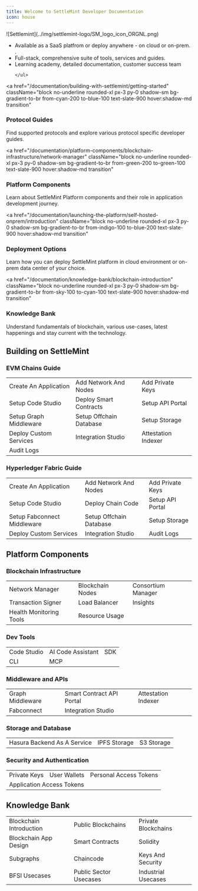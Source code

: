 ```yaml
---
title: Welcome to SettleMint Developer Documentation
icon: house
---
```



<div style={{ display: 'flex', alignItems: 'flex-start', gap: '1.5rem' }}>
  <div style={{ flex: '0 0 10%' }}>
    ![Settlemint](../img/settlemint-logo/SM_logo_icon_ORGNL.png)
  </div>
  <div style={{ flex: '1', paddingLeft: '1rem' }}>
    <ul>
      <li>Available as a SaaS platfrom or deploy anywhere - on cloud or on-prem. .</li>
      <li>Full-stack, comprehensive suite of tools, services and guides.</li>
      <li>Learning academy, detailed documentation, customer success team</li>

    </ul>

  </div>
</div>

<div className="grid grid-cols-1 md:grid-cols-2 gap-4 mt-4">

<a
  href="/documentation/building-with-settlemint/getting-started"
  className="block no-underline rounded-xl px-3 py-0 shadow-sm bg-gradient-to-br from-cyan-200 to-blue-100 text-slate-900 hover:shadow-md transition"
>
  <h3 className="text-lg font-semibold m-0 leading-normal mt-3">
    Protocol Guides
  </h3>
  <div className="text-sm text-slate-700 leading-normal -mt-0.5 mb-1">
    Find supported protocols and explore various protocol specific developer
    guides.
  </div>
</a>

<a
  href="/documentation/platform-components/blockchain-infrastructure/network-manager"
  className="block no-underline rounded-xl px-3 py-0 shadow-sm bg-gradient-to-br from-green-200 to-green-100 text-slate-900 hover:shadow-md transition"
>
  <h3 className="text-lg font-semibold m-0 leading-normal mt-3">
    Platform Components
  </h3>
  <div className="text-sm text-slate-700 leading-normal -mt-0.5 mb-1">
    Learn about SettleMint Platform components and their role in application
    development journey.
  </div>
</a>

<a
  href="/documentation/launching-the-platform/self-hosted-onprem/introduction"
  className="block no-underline rounded-xl px-3 py-0 shadow-sm bg-gradient-to-br from-indigo-100 to-blue-200 text-slate-900 hover:shadow-md transition"
>
  <h3 className="text-lg font-semibold m-0 leading-normal mt-3">
    Deployment Options
  </h3>
  <div className="text-sm text-slate-700 leading-normal -mt-0.5 mb-1">
    Learn how you can deploy SettleMint platform in cloud environment or on-prem
    data center of your choice.
  </div>
</a>

<a
  href="/documentation/knowledge-bank/blockchain-introduction"
  className="block no-underline rounded-xl px-3 py-0 shadow-sm bg-gradient-to-br from-sky-100 to-cyan-100 text-slate-900 hover:shadow-md transition"
>
  <h3 className="text-lg font-semibold m-0 leading-normal mt-3">
    Knowledge Bank
  </h3>
  <div className="text-sm text-slate-700 leading-normal -mt-0.5 mb-1">
    Understand fundamentals of blockchain, various use-cases, latest happenings
    and stay current with the technology.
  </div>
</a>

</div>

## Building on SettleMint

### EVM Chains Guide

<table className="table-auto text-sm leading-none w-full">
  <tbody>
    <tr className="align-top">
      <td className="py-[0.2px] pl-3">
        <Link
          href="/building-with-settlemint/evm-chains-guide/create-an-application"
          className="no-underline text-blue-600 hover:underline"
        >
          Create An Application
        </Link>
      </td>
      <td className="py-[0.2px] pl-3">
        <Link
          href="/building-with-settlemint/evm-chains-guide/add-network-and-nodes"
          className="no-underline text-blue-600 hover:underline"
        >
          Add Network And Nodes
        </Link>
      </td>
      <td className="py-[0.2px] pl-3">
        <Link
          href="/building-with-settlemint/evm-chains-guide/add-private-keys"
          className="no-underline text-blue-600 hover:underline"
        >
          Add Private Keys
        </Link>
      </td>
    </tr>
    <tr className="align-top">
      <td className="py-[0.2px] pl-3">
        <Link
          href="/building-with-settlemint/evm-chains-guide/setup-code-studio"
          className="no-underline text-blue-600 hover:underline"
        >
          Setup Code Studio
        </Link>
      </td>
      <td className="py-[0.2px] pl-3">
        <Link
          href="/building-with-settlemint/evm-chains-guide/deploy-smart-contracts"
          className="no-underline text-blue-600 hover:underline"
        >
          Deploy Smart Contracts
        </Link>
      </td>
      <td className="py-[0.2px] pl-3">
        <Link
          href="/building-with-settlemint/evm-chains-guide/setup-api-portal"
          className="no-underline text-blue-600 hover:underline"
        >
          Setup API Portal
        </Link>
      </td>
    </tr>
    <tr className="align-top">
      <td className="py-[0.2px] pl-3">
        <Link
          href="/building-with-settlemint/evm-chains-guide/setup-graph-middleware"
          className="no-underline text-blue-600 hover:underline"
        >
          Setup Graph Middleware
        </Link>
      </td>
      <td className="py-[0.2px] pl-3">
        <Link
          href="/building-with-settlemint/evm-chains-guide/setup-offchain-database"
          className="no-underline text-blue-600 hover:underline"
        >
          Setup Offchain Database
        </Link>
      </td>
      <td className="py-[0.2px] pl-3">
        <Link
          href="/building-with-settlemint/evm-chains-guide/setup-storage"
          className="no-underline text-blue-600 hover:underline"
        >
          Setup Storage
        </Link>
      </td>
    </tr>
    <tr className="align-top">
      <td className="py-[0.2px] pl-3">
        <Link
          href="/building-with-settlemint/evm-chains-guide/deploy-custom-services"
          className="no-underline text-blue-600 hover:underline"
        >
          Deploy Custom Services
        </Link>
      </td>
      <td className="py-[0.2px] pl-3">
        <Link
          href="/building-with-settlemint/evm-chains-guide/integration-studio"
          className="no-underline text-blue-600 hover:underline"
        >
          Integration Studio
        </Link>
      </td>
      <td className="py-[0.2px] pl-3">
        <Link
          href="/building-with-settlemint/evm-chains-guide/attestation-indexer"
          className="no-underline text-blue-600 hover:underline"
        >
          Attestation Indexer
        </Link>
      </td>
    </tr>
    <tr className="align-top">
      <td colSpan="3" className="py-[0.2px] pl-3">
        <Link
          href="/building-with-settlemint/evm-chains-guide/audit-logs"
          className="no-underline text-blue-600 hover:underline"
        >
          Audit Logs
        </Link>
      </td>
    </tr>
  </tbody>
</table>

### Hyperledger Fabric Guide

<table className="table-auto text-sm leading-none w-full">
  <tbody>
    <tr className="align-top">
      <td className="py-[0.2px] pl-3">
        <Link
          href="/building-with-settlemint/hyperledger-fabric-guide/create-an-application"
          className="no-underline text-blue-600 hover:underline"
        >
          Create An Application
        </Link>
      </td>
      <td className="py-[0.2px] pl-3">
        <Link
          href="/building-with-settlemint/hyperledger-fabric-guide/add-network-and-nodes"
          className="no-underline text-blue-600 hover:underline"
        >
          Add Network And Nodes
        </Link>
      </td>
      <td className="py-[0.2px] pl-3">
        <Link
          href="/building-with-settlemint/hyperledger-fabric-guide/add-private-keys"
          className="no-underline text-blue-600 hover:underline"
        >
          Add Private Keys
        </Link>
      </td>
    </tr>
    <tr className="align-top">
      <td className="py-[0.2px] pl-3">
        <Link
          href="/building-with-settlemint/hyperledger-fabric-guide/setup-code-studio"
          className="no-underline text-blue-600 hover:underline"
        >
          Setup Code Studio
        </Link>
      </td>
      <td className="py-[0.2px] pl-3">
        <Link
          href="/building-with-settlemint/hyperledger-fabric-guide/deploy-chain-code"
          className="no-underline text-blue-600 hover:underline"
        >
          Deploy Chain Code
        </Link>
      </td>
      <td className="py-[0.2px] pl-3">
        <Link
          href="/building-with-settlemint/hyperledger-fabric-guide/setup-api-portal"
          className="no-underline text-blue-600 hover:underline"
        >
          Setup API Portal
        </Link>
      </td>
    </tr>
    <tr className="align-top">
      <td className="py-[0.2px] pl-3">
        <Link
          href="/building-with-settlemint/hyperledger-fabric-guide/setup-fabconnect-middleware"
          className="no-underline text-blue-600 hover:underline"
        >
          Setup Fabconnect Middleware
        </Link>
      </td>
      <td className="py-[0.2px] pl-3">
        <Link
          href="/building-with-settlemint/hyperledger-fabric-guide/setup-offchain-database"
          className="no-underline text-blue-600 hover:underline"
        >
          Setup Offchain Database
        </Link>
      </td>
      <td className="py-[0.2px] pl-3">
        <Link
          href="/building-with-settlemint/hyperledger-fabric-guide/setup-storage"
          className="no-underline text-blue-600 hover:underline"
        >
          Setup Storage
        </Link>
      </td>
    </tr>
    <tr className="align-top">
      <td className="py-[0.2px] pl-3">
        <Link
          href="/building-with-settlemint/hyperledger-fabric-guide/deploy-custom-services"
          className="no-underline text-blue-600 hover:underline"
        >
          Deploy Custom Services
        </Link>
      </td>
      <td className="py-[0.2px] pl-3">
        <Link
          href="/building-with-settlemint/hyperledger-fabric-guide/integration-studio"
          className="no-underline text-blue-600 hover:underline"
        >
          Integration Studio
        </Link>
      </td>
      <td className="py-[0.2px] pl-3">
        <Link
          href="/building-with-settlemint/hyperledger-fabric-guide/audit-logs"
          className="no-underline text-blue-600 hover:underline"
        >
          Audit Logs
        </Link>
      </td>
    </tr>
  </tbody>
</table>

## Platform Components

### Blockchain Infrastructure

<table className="table-auto text-sm leading-none w-full">
  <tbody>
    <tr className="align-top">
      <td className="py-[0.2px] pl-3">
        <Link
          href="/platform-components/blockchain-infrastructure/network-manager"
          className="no-underline text-blue-600 hover:underline"
        >
          Network Manager
        </Link>
      </td>
      <td className="py-[0.2px] pl-3">
        <Link
          href="/platform-components/blockchain-infrastructure/blockchain-nodes"
          className="no-underline text-blue-600 hover:underline"
        >
          Blockchain Nodes
        </Link>
      </td>
      <td className="py-[0.2px] pl-3">
        <Link
          href="/platform-components/blockchain-infrastructure/consortium-manager"
          className="no-underline text-blue-600 hover:underline"
        >
          Consortium Manager
        </Link>
      </td>
    </tr>
    <tr className="align-top">
      <td className="py-[0.2px] pl-3">
        <Link
          href="/platform-components/blockchain-infrastructure/transaction-signer"
          className="no-underline text-blue-600 hover:underline"
        >
          Transaction Signer
        </Link>
      </td>
      <td className="py-[0.2px] pl-3">
        <Link
          href="/platform-components/blockchain-infrastructure/load-balancer"
          className="no-underline text-blue-600 hover:underline"
        >
          Load Balancer
        </Link>
      </td>
      <td className="py-[0.2px] pl-3">
        <Link
          href="/platform-components/blockchain-infrastructure/insights"
          className="no-underline text-blue-600 hover:underline"
        >
          Insights
        </Link>
      </td>
    </tr>
    <tr className="align-top">
      <td className="py-[0.2px] pl-3">
        <Link
          href="/platform-components/blockchain-infrastructure/health-monitoring-tools"
          className="no-underline text-blue-600 hover:underline"
        >
          Health Monitoring Tools
        </Link>
      </td>
      <td colSpan="2" className="py-[0.2px] pl-3">
        <Link
          href="/platform-components/blockchain-infrastructure/resource-usage"
          className="no-underline text-blue-600 hover:underline"
        >
          Resource Usage
        </Link>
      </td>
    </tr>
  </tbody>
</table>

### Dev Tools

<table className="table-auto text-sm leading-none w-full">
  <tbody>
    <tr className="align-top">
      <td className="py-[0.2px] pl-3">
        <Link
          href="/platform-components/dev-tools/code-studio"
          className="no-underline text-blue-600 hover:underline"
        >
          Code Studio
        </Link>
      </td>
      <td className="py-[0.2px] pl-3">
        <Link
          href="/platform-components/dev-tools/ai-code-assistant"
          className="no-underline text-blue-600 hover:underline"
        >
          AI Code Assistant
        </Link>
      </td>
      <td className="py-[0.2px] pl-3">
        <Link
          href="/platform-components/dev-tools/sdk"
          className="no-underline text-blue-600 hover:underline"
        >
          SDK
        </Link>
      </td>
    </tr>
    <tr className="align-top">
      <td className="py-[0.2px] pl-3">
        <Link
          href="/platform-components/dev-tools/cli"
          className="no-underline text-blue-600 hover:underline"
        >
          CLI
        </Link>
      </td>
      <td colSpan="2" className="py-[0.2px] pl-3">
        <Link
          href="/platform-components/dev-tools/mcp"
          className="no-underline text-blue-600 hover:underline"
        >
          MCP
        </Link>
      </td>
    </tr>
  </tbody>
</table>

### Middleware and APIs

<table className="table-auto text-sm leading-none w-full">
  <tbody>
    <tr className="align-top">
      <td className="py-[0.2px] pl-3">
        <Link
          href="/platform-components/middleware-and-api-layer/graph-middleware"
          className="no-underline text-blue-600 hover:underline"
        >
          Graph Middleware
        </Link>
      </td>
      <td className="py-[0.2px] pl-3">
        <Link
          href="/platform-components/middleware-and-api-layer/smart-contract-api-portal"
          className="no-underline text-blue-600 hover:underline"
        >
          Smart Contract API Portal
        </Link>
      </td>
      <td className="py-[0.2px] pl-3">
        <Link
          href="/platform-components/middleware-and-api-layer/attestation-indexer"
          className="no-underline text-blue-600 hover:underline"
        >
          Attestation Indexer
        </Link>
      </td>
    </tr>
    <tr className="align-top">
      <td className="py-[0.2px] pl-3">
        <Link
          href="/platform-components/middleware-and-api-layer/fabconnect"
          className="no-underline text-blue-600 hover:underline"
        >
          Fabconnect
        </Link>
      </td>
      <td colSpan="2" className="py-[0.2px] pl-3">
        <Link
          href="/platform-components/middleware-and-api-layer/integration-studio"
          className="no-underline text-blue-600 hover:underline"
        >
          Integration Studio
        </Link>
      </td>
    </tr>
  </tbody>
</table>

### Storage and Database

<table className="table-auto text-sm leading-none w-full">
  <tbody>
    <tr className="align-top">
      <td className="py-[0.2px] pl-3">
        <Link
          href="/platform-components/database-and-storage/hasura-backend-as-a-service"
          className="no-underline text-blue-600 hover:underline"
        >
          Hasura Backend As A Service
        </Link>
      </td>
      <td className="py-[0.2px] pl-3">
        <Link
          href="/platform-components/database-and-storage/ipfs-storage"
          className="no-underline text-blue-600 hover:underline"
        >
          IPFS Storage
        </Link>
      </td>
      <td className="py-[0.2px] pl-3">
        <Link
          href="/platform-components/database-and-storage/s3-storage"
          className="no-underline text-blue-600 hover:underline"
        >
          S3 Storage
        </Link>
      </td>
    </tr>
  </tbody>
</table>

### Security and Authentication

<table className="table-auto text-sm leading-none w-full">
  <tbody>
    <tr className="align-top">
      <td className="py-[0.2px] pl-3">
        <Link
          href="/platform-components/seecurity-and-authentication/private-keys"
          className="no-underline text-blue-600 hover:underline"
        >
          Private Keys
        </Link>
      </td>
      <td className="py-[0.2px] pl-3">
        <Link
          href="/platform-components/seecurity-and-authentication/user-wallets"
          className="no-underline text-blue-600 hover:underline"
        >
          User Wallets
        </Link>
      </td>
      <td className="py-[0.2px] pl-3">
        <Link
          href="/platform-components/seecurity-and-authentication/personal-access-tokens"
          className="no-underline text-blue-600 hover:underline"
        >
          Personal Access Tokens
        </Link>
      </td>
    </tr>
    <tr className="align-top">
      <td colSpan="3" className="py-[0.2px] pl-3">
        <Link
          href="/platform-components/seecurity-and-authentication/application-access-tokens"
          className="no-underline text-blue-600 hover:underline"
        >
          Application Access Tokens
        </Link>
      </td>
    </tr>
  </tbody>
</table>

## Knowledge Bank

<table className="table-auto text-sm leading-none w-full">
  <tbody>
    <tr className="align-top">
      <td className="py-[0.2px] pl-3">
        <Link
          href="/knowledge-bank/blockchain-introduction"
          className="no-underline text-blue-600 hover:underline"
        >
          Blockchain Introduction
        </Link>
      </td>
      <td className="py-[0.2px] pl-3">
        <Link
          href="/knowledge-bank/public-blockchains"
          className="no-underline text-blue-600 hover:underline"
        >
          Public Blockchains
        </Link>
      </td>
      <td className="py-[0.2px] pl-3">
        <Link
          href="/knowledge-bank/private-blockchains"
          className="no-underline text-blue-600 hover:underline"
        >
          Private Blockchains
        </Link>
      </td>
    </tr>
    <tr className="align-top">
      <td className="py-[0.2px] pl-3">
        <Link
          href="/knowledge-bank/blockchain-app-design"
          className="no-underline text-blue-600 hover:underline"
        >
          Blockchain App Design
        </Link>
      </td>
      <td className="py-[0.2px] pl-3">
        <Link
          href="/knowledge-bank/smart-contracts"
          className="no-underline text-blue-600 hover:underline"
        >
          Smart Contracts
        </Link>
      </td>
      <td className="py-[0.2px] pl-3">
        <Link
          href="/knowledge-bank/solidity"
          className="no-underline text-blue-600 hover:underline"
        >
          Solidity
        </Link>
      </td>
    </tr>
    <tr className="align-top">
      <td className="py-[0.2px] pl-3">
        <Link
          href="/knowledge-bank/subgraphs"
          className="no-underline text-blue-600 hover:underline"
        >
          Subgraphs
        </Link>
      </td>
      <td className="py-[0.2px] pl-3">
        <Link
          href="/knowledge-bank/chaincode"
          className="no-underline text-blue-600 hover:underline"
        >
          Chaincode
        </Link>
      </td>
      <td className="py-[0.2px] pl-3">
        <Link
          href="/knowledge-bank/keys-and-security"
          className="no-underline text-blue-600 hover:underline"
        >
          Keys And Security
        </Link>
      </td>
    </tr>
    <tr className="align-top">
      <td className="py-[0.2px] pl-3">
        <Link
          href="/knowledge-bank/bfsi-usecases"
          className="no-underline text-blue-600 hover:underline"
        >
          BFSI Usecases
        </Link>
      </td>
      <td className="py-[0.2px] pl-3">
        <Link
          href="/knowledge-bank/public-sector-usecases"
          className="no-underline text-blue-600 hover:underline"
        >
          Public Sector Usecases
        </Link>
      </td>
      <td className="py-[0.2px] pl-3">
        <Link
          href="/knowledge-bank/industrial-usecases"
          className="no-underline text-blue-600 hover:underline"
        >
          Industrial Usecases
        </Link>
      </td>
    </tr>
  </tbody>
</table>
